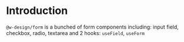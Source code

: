 # Introduction

`@w-design/form` is a bunched of form components including: input field, checkbox, radio, textarea
and 2 hooks: `useField`, `useForm`
